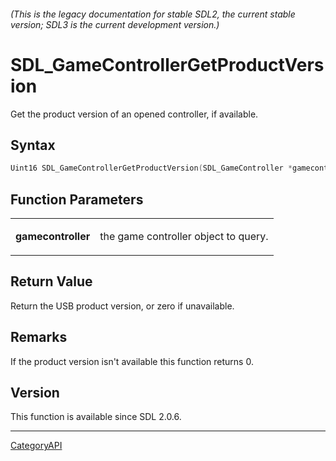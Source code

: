 ====== (This is the legacy documentation for stable SDL2, the current stable version; SDL3 is the current development version.) ======
= SDL_GameControllerGetProductVersion =

Get the product version of an opened controller, if available.

== Syntax ==

<syntaxhighlight lang='c'>
Uint16 SDL_GameControllerGetProductVersion(SDL_GameController *gamecontroller);
</syntaxhighlight>

== Function Parameters ==

{|
|'''gamecontroller'''
|the game controller object to query.
|}

== Return Value ==

Return the USB product version, or zero if unavailable.

== Remarks ==

If the product version isn't available this function returns 0.

== Version ==

This function is available since SDL 2.0.6.

----
[[CategoryAPI]]


